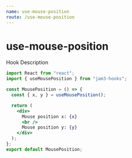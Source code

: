```yaml
---
name: use-mouse-position
route: /use-mouse-position
---
```



# use-mouse-position

Hook Description

<Playground>
  <MousePosition />
</Playground>

```jsx
import React from "react";
import { useMousePosition } from "jam3-hooks";

const MousePosition = () => {
  const { x, y } = useMousePosition();

  return (
    <div>
      Mouse position x: {x}
      <br />
      Mouse position y: {y}
    </div>
  );
};
export default MousePosition;
```
